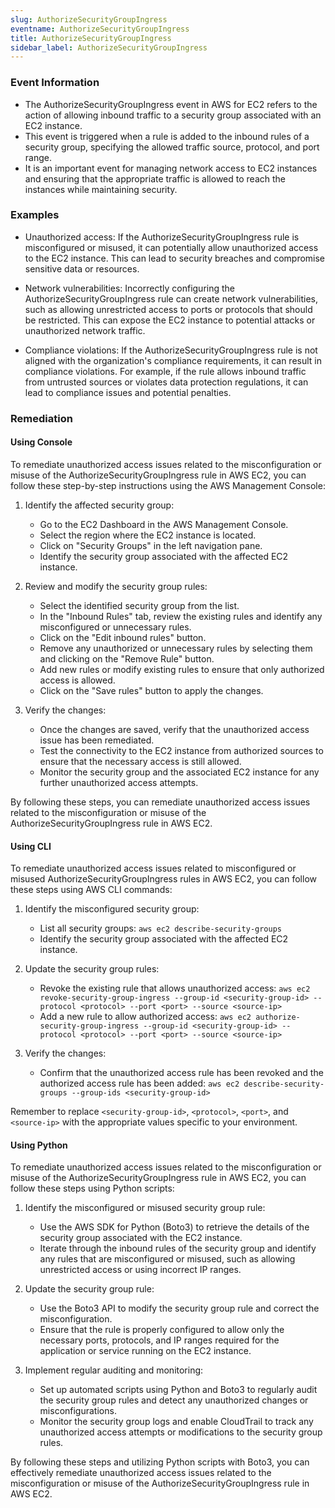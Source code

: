 ```yaml
--- 
slug: AuthorizeSecurityGroupIngress
eventname: AuthorizeSecurityGroupIngress
title: AuthorizeSecurityGroupIngress
sidebar_label: AuthorizeSecurityGroupIngress
---
```

                       
### Event Information

- The AuthorizeSecurityGroupIngress event in AWS for EC2 refers to the action of allowing inbound traffic to a security group associated with an EC2 instance.
- This event is triggered when a rule is added to the inbound rules of a security group, specifying the allowed traffic source, protocol, and port range.
- It is an important event for managing network access to EC2 instances and ensuring that the appropriate traffic is allowed to reach the instances while maintaining security.


### Examples

- Unauthorized access: If the AuthorizeSecurityGroupIngress rule is misconfigured or misused, it can potentially allow unauthorized access to the EC2 instance. This can lead to security breaches and compromise sensitive data or resources.

- Network vulnerabilities: Incorrectly configuring the AuthorizeSecurityGroupIngress rule can create network vulnerabilities, such as allowing unrestricted access to ports or protocols that should be restricted. This can expose the EC2 instance to potential attacks or unauthorized network traffic.

- Compliance violations: If the AuthorizeSecurityGroupIngress rule is not aligned with the organization's compliance requirements, it can result in compliance violations. For example, if the rule allows inbound traffic from untrusted sources or violates data protection regulations, it can lead to compliance issues and potential penalties.

### Remediation

#### Using Console

To remediate unauthorized access issues related to the misconfiguration or misuse of the AuthorizeSecurityGroupIngress rule in AWS EC2, you can follow these step-by-step instructions using the AWS Management Console:

1. Identify the affected security group: 
   - Go to the EC2 Dashboard in the AWS Management Console.
   - Select the region where the EC2 instance is located.
   - Click on "Security Groups" in the left navigation pane.
   - Identify the security group associated with the affected EC2 instance.

2. Review and modify the security group rules:
   - Select the identified security group from the list.
   - In the "Inbound Rules" tab, review the existing rules and identify any misconfigured or unnecessary rules.
   - Click on the "Edit inbound rules" button.
   - Remove any unauthorized or unnecessary rules by selecting them and clicking on the "Remove Rule" button.
   - Add new rules or modify existing rules to ensure that only authorized access is allowed.
   - Click on the "Save rules" button to apply the changes.

3. Verify the changes:
   - Once the changes are saved, verify that the unauthorized access issue has been remediated.
   - Test the connectivity to the EC2 instance from authorized sources to ensure that the necessary access is still allowed.
   - Monitor the security group and the associated EC2 instance for any further unauthorized access attempts.

By following these steps, you can remediate unauthorized access issues related to the misconfiguration or misuse of the AuthorizeSecurityGroupIngress rule in AWS EC2.

#### Using CLI

To remediate unauthorized access issues related to misconfigured or misused AuthorizeSecurityGroupIngress rules in AWS EC2, you can follow these steps using AWS CLI commands:

1. Identify the misconfigured security group:
   - List all security groups: `aws ec2 describe-security-groups`
   - Identify the security group associated with the affected EC2 instance.

2. Update the security group rules:
   - Revoke the existing rule that allows unauthorized access: 
     `aws ec2 revoke-security-group-ingress --group-id <security-group-id> --protocol <protocol> --port <port> --source <source-ip>`
   - Add a new rule to allow authorized access: 
     `aws ec2 authorize-security-group-ingress --group-id <security-group-id> --protocol <protocol> --port <port> --source <source-ip>`

3. Verify the changes:
   - Confirm that the unauthorized access rule has been revoked and the authorized access rule has been added: 
     `aws ec2 describe-security-groups --group-ids <security-group-id>`

Remember to replace `<security-group-id>`, `<protocol>`, `<port>`, and `<source-ip>` with the appropriate values specific to your environment.

#### Using Python

To remediate unauthorized access issues related to the misconfiguration or misuse of the AuthorizeSecurityGroupIngress rule in AWS EC2, you can follow these steps using Python scripts:

1. Identify the misconfigured or misused security group rule:
   - Use the AWS SDK for Python (Boto3) to retrieve the details of the security group associated with the EC2 instance.
   - Iterate through the inbound rules of the security group and identify any rules that are misconfigured or misused, such as allowing unrestricted access or using incorrect IP ranges.

2. Update the security group rule:
   - Use the Boto3 API to modify the security group rule and correct the misconfiguration.
   - Ensure that the rule is properly configured to allow only the necessary ports, protocols, and IP ranges required for the application or service running on the EC2 instance.

3. Implement regular auditing and monitoring:
   - Set up automated scripts using Python and Boto3 to regularly audit the security group rules and detect any unauthorized changes or misconfigurations.
   - Monitor the security group logs and enable CloudTrail to track any unauthorized access attempts or modifications to the security group rules.

By following these steps and utilizing Python scripts with Boto3, you can effectively remediate unauthorized access issues related to the misconfiguration or misuse of the AuthorizeSecurityGroupIngress rule in AWS EC2.


 